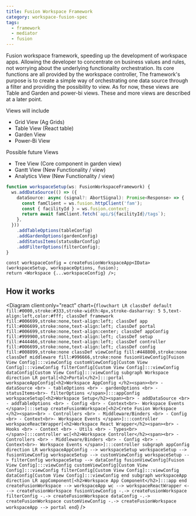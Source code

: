 ---
title: Fusion Workspace Framework
category: workspace-fusion-spec
tags:
  - framework
  - mediator
  - fusion
---


Fusion workspace framework, speeding up the development of workspace apps. Allowing the developer to concentrate on business values and rules, not worrying about the underlying functionality orchestration. Its core functions are all provided by the workspace controller, The framework's purpose is to create a simple way of orchestrating one data source through a filter and providing the possibility to view. As for now, these views are Table and Garden and power-bi views. These and more views are described at a later point.

Views will include

- Grid View (Ag Grids)
- Table View (React table)
- Garden View
- Power-Bi View

Possible future Views

- Tree View (Core component in garden view)
- Gantt View (New Functionality / view)
- Analytics View (New Functionality / view)

```ts
function workspaceSetup(ws: FusionWorkspaceFramework) {
  ws.addDataSource(() => ({
    dataSource: async (signal?: AbortSignal): Promise<Response> => {
      const famClient = ws.fusion.httpClient('fam');
      const { facilityId } = ws.fusion.context;
      return await famClient.fetch(`api/${facilityId}/tags`);
    },
  }))
    .addTableOptions(tableConfig)
    .addGardenOptions(gardenConfig)
    .addStatusItems(statusBarConfig)
    .addFilterOptions(filterConfig);
}
```

```tsx
const workspaceConfig = createFusionWorkspaceApp<IData>(workspaceSetup, workspaceOptions, fusion);
return <Workspace {...workspaceConfig} />;
```

## How it works

<Diagram
  client:only="react"
  chart={`flowchart LR
    classDef default fill:#0000,stroke:#333,stroke-width:4px,stroke-dasharray: 5 5,text-align:left,color:#fff;
    classDef framework fill:#006699,stroke:none,text-align:left;
    classDef app fill:#006699,stroke:none,text-align:left;
    classDef portal fill:#006699,stroke:none,text-align:center;
    classDef appConfig fill:#999900,stroke:none,text-align:left;
    classDef setup fill:#444466,stroke:none,text-align:left;
    classDef controller fill:#006699,stroke:none,text-align:left;
    classDef config fill:#008899,stroke:none
    classDef viewConfig fill:#448800,stroke:none
    classDef middleware fill:#996666,stroke:none
        fusionViewConfig[Fuison View Config]:::viewConfig
        customViewConfig[Custom View Config]:::viewConfig
        filterConfig[Custom View Config]:::viewConfig
        dataConfig[Custom View Config]:::viewConfig
    subgraph Workspace
        direction LR
        portal[<h2>Portal</h2>]:::portal
        workspaceAppConfig[<h2>Workspace AppConfig </h2><span><br> - dataSource <br> - tableOptions <br> - gardenOptions <br> - statusItems<br>- filterOptions </span>]:::appConfig
        workspaceSetup[<h2>Workspace Setup</h2><span><br> - addDataSource <br> - addTableOptions <br> - Config <br> - Context<br>- Workspace Events </span>]:::setup
        createFusionWorkspace[<h2>Crete Fusion Workspace </h2><span><br> - Controllers <br> - Middleware/Binders <br> - Config <br> - Context<br>- Workspace Events </span>]:::controller
        workspaceReactWrapper[<h2>Workspace React Wrapper</h2><span><br> - Hooks <br> - Context <br> - Utils <br> - Types<br></span>]:::controller
        wc[<h2>Workspace Controller</h2><span><br> - Controllers <br> - Middleware/Binders <br> - Config <br> - Context<br>- Workspace Events </span>]:::controller
        subgraph appConfig
            direction LR
            workspaceAppConfig --> workspaceSetup
            workspaceSetup --> fusionViewConfig
            workspaceSetup --> customViewConfig
            workspaceSetup --> filterConfig
            workspaceSetup --> dataConfig
        fusionViewConfig[Fuison View Config]:::viewConfig
        customViewConfig[Custom View Config]:::viewConfig
        filterConfig[Custom View Config]:::viewConfig
        dataConfig[Custom View Config]:::viewConfig
        end
        subgraph workspaceApp
            direction LR
            appComponent[<h2>Workspace App Component</h2>]:::app
        end
        createFusionWorkspace --> workspaceApp
        wc --> workspaceReactWrapper <---> createFusionWorkspace
        fusionViewConfig -.-> createFusionWorkspace
        filterConfig -.-> createFusionWorkspace
        dataConfig -.-> createFusionWorkspace
        customViewConfig -.-> createFusionWorkspace
        workspaceApp --> portal
    end`}
/>
